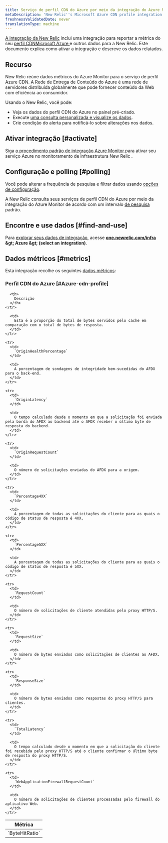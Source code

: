```yaml
---
title: Serviço de perfil CDN do Azure por meio da integração do Azure Monitor
metaDescription: 'New Relic''s Microsoft Azure CDN profile integration: what data it reports and how to enable it.'
freshnessValidatedDate: never
translationType: machine
---
```


[A integração da New Relic](/docs/infrastructure/introduction-infra-monitoring) inclui uma integração para reportar a métrica do seu [perfil CDNMicrosoft Azure ](https://azure.microsoft.com/en-us/services/cdn/)e outros dados para a New Relic. Este documento explica como ativar a integração e descreve os dados relatados.

## Recurso

New Relic reúne dados métricos do Azure Monitor para o serviço de perfil Azure CDN. A Rede de Entrega de Conteúdo do Azure é uma rede de servidores distribuída globalmente que pode fornecer conteúdo da Web com eficiência ao consumidor.

Usando o New Relic, você pode:

* Veja os dados do perfil CDN do Azure no painel pré-criado.
* Execute [uma consulta personalizada e visualize os dados](/docs/infrastructure/integrations-getting-started/getting-started/use-integration-data-new-relic-insights).
* Crie condição do alerta para notificá-lo sobre alterações nos dados.

## Ativar integração [#activate]

Siga [o procedimento padrão de integração Azure Monitor ](/docs/infrastructure/microsoft-azure-integrations/azure-integrations-list/azure-monitor)para ativar seu serviço Azure no monitoramento de infraestrutura New Relic .

## Configuração e polling [#polling]

Você pode alterar a frequência de pesquisa e filtrar dados usando [opções de configuração](/docs/infrastructure/microsoft-azure-integrations/azure-integrations-list/azure-monitor/#settings).

A New Relic consulta seus serviços de perfil CDN do Azure por meio da integração do Azure Monitor de acordo com um intervalo [de pesquisa](/docs/infrastructure/microsoft-azure-integrations/azure-integrations-list/azure-monitor/#settings) padrão.

## Encontre e use dados [#find-and-use]

Para [explorar seus dados de integração](/docs/infrastructure/integrations/find-use-infrastructure-integration-data), acesse <DNT>**[one.newrelic.com/infra](https://one.newrelic.com/infra) &amp;gt; Azure &amp;gt; (select an integration)**</DNT>.

## Dados métricos [#metrics]

Esta integração recolhe os seguintes [dados métricos](/docs/infrastructure/integrations-getting-started/getting-started/understand-integration-data-data-types#metric):

### Perfil CDN do Azure [#Azure-cdn-profile]

<table>
  <thead>
    <tr>
      <th style={{ width: "300px" }}>
        Métrica
      </th>

      <th>
        Descrição
      </th>
    </tr>
  </thead>

  <tbody>
    <tr>
      <td>
        `ByteHitRatio`
      </td>

      <td>
        Esta é a proporção do total de bytes servidos pelo cache em comparação com o total de bytes de resposta.
      </td>
    </tr>

    <tr>
      <td>
        `OriginHealthPercentage`
      </td>

      <td>
        A porcentagem de sondagens de integridade bem-sucedidas do AFDX para o back-end.
      </td>
    </tr>

    <tr>
      <td>
        `OriginLatency`
      </td>

      <td>
        O tempo calculado desde o momento em que a solicitação foi enviada pela borda do AFDX ao backend até o AFDX receber o último byte de resposta do backend.
      </td>
    </tr>

    <tr>
      <td>
        `OriginRequestCount`
      </td>

      <td>
        O número de solicitações enviadas do AFDX para a origem.
      </td>
    </tr>

    <tr>
      <td>
        `Percentage4XX`
      </td>

      <td>
        A porcentagem de todas as solicitações do cliente para as quais o código de status de resposta é 4XX.
      </td>
    </tr>

    <tr>
      <td>
        `Percentage5XX`
      </td>

      <td>
        A porcentagem de todas as solicitações do cliente para as quais o código de status de resposta é 5XX.
      </td>
    </tr>

    <tr>
      <td>
        `RequestCount`
      </td>

      <td>
        O número de solicitações de cliente atendidas pelo proxy HTTP/S.
      </td>
    </tr>

    <tr>
      <td>
        `RequestSize`
      </td>

      <td>
        O número de bytes enviados como solicitações de clientes ao AFDX.
      </td>
    </tr>

    <tr>
      <td>
        `ResponseSize`
      </td>

      <td>
        O número de bytes enviados como respostas do proxy HTTP/S para clientes.
      </td>
    </tr>

    <tr>
      <td>
        `TotalLatency`
      </td>

      <td>
        O tempo calculado desde o momento em que a solicitação do cliente foi recebida pelo proxy HTTP/S até o cliente confirmar o último byte de resposta do proxy HTTP/S.
      </td>
    </tr>

    <tr>
      <td>
        `WebApplicationFirewallRequestCount`
      </td>

      <td>
        O número de solicitações de clientes processadas pelo firewall do aplicativo Web.
      </td>
    </tr>
  </tbody>
</table>